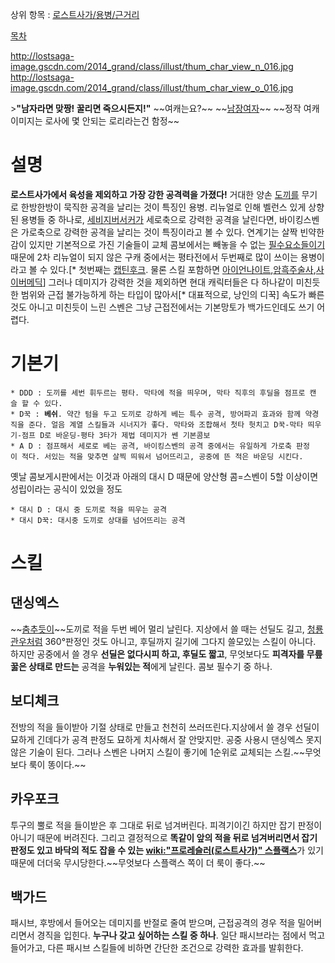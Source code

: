 상위 항목 : [[로스트사가/용병/근거리]]

[[목차]]

http://lostsaga-image.gscdn.com/2014_grand/class/illust/thum_char_view_n_016.jpg
http://lostsaga-image.gscdn.com/2014_grand/class/illust/thum_char_view_o_016.jpg

>'''"남자라면 맞짱! 꿀리면 죽으시든지!"'''
~~여캐는요?~~
~~[[남장여자]]~~
~~정작 여캐 이미지는 로사에 몇 안되는 로리라는건 함정~~

= 설명 =
'''로스트사가에서 육성을 제외하고 가장 강한 공격력을 가졌다!''' 거대한 양손 [[도끼]]를 무기로 한방한방이 묵직한 공격을 날리는 것이 특징인 용병. 리뉴얼로 인해 벨런스 있게 상향 된 용병들 중 하나로, [[세비지버서커]]가 세로축으로 강력한 공격을 날린다면, 바이킹스벤은 가로축으로 강력한 공격을 날리는 것이 특징이라고 볼 수 있다. 연계기는 살짝 빈약한 감이 있지만 기본적으로 가진 기술들이 교체 콤보에서는 빼놓을 수 없는 [[필수요소]]들이기 때문에 2차 리뉴얼이 되지 않은 구캐 중에서는 평타전에서 두번째로 많이 쓰이는 용병이라고 볼 수 있다.[* 첫번째는 [[캡틴후크]]. 물론 스킬 포함하면 [[아이언나이트]],[[암흑주술사]],[[사이버메딕]]]
그러나 데미지가 강력한 것을 제외하면 현대 캐릭터들은 다 하나같이 미친듯한 범위와 근접 불가능하게 하는 타입이 많아서[* 대표적으로, 낭인의 디꾹] 속도가 빠른것도 아니고 미친듯이 느린 스벤은 그냥 근접전에서는 기본망토가 백가드인데도 쓰기 어렵다.

= 기본기 =
 * DDD : 도끼를 세번 휘두르는 평타. 막타에 적을 띄우며, 막타 직후의 후딜을 점프로 캔슬 할 수 있다.
 * D꾹 : '''베쉬'''. 약간 텀을 두고 도끼로 강하게 베는 특수 공격, 방어파괴 효과와 함께 약경직을 준다. 얼음 계열 스킬들과 시너지가 좋다. 막타와 조합해서 첫타 헛치고 D꾹-막타 띄우기-점프 D로 바운딩-평타 3타가 제법 데미지가 쎈 기본콤보
 * A D : 점프해서 세로로 베는 공격, 바이킹스벤의 공격 중에서는 유일하게 가로축 판정이 적다. 서있는 적을 맞추면 살찍 띄워서 넘어뜨리고, 공중에 뜬 적은 바운딩 시킨다.
옛날 콤보게시판에서는 이것과 아래의 대시 D 때문에 양산형 콤=스벤이 5할 이상이면 성립이라는  공식이 있었을 정도
 * 대시 D : 대시 중 도끼로 적을 띄우는 공격
 * 대시 D꾹: 대시중 도끼로 상대를 넘어뜨리는 공격

= 스킬 =
== 댄싱엑스 ==
~~[[춤]]추듯이~~도끼로 적을 두번 베어 멀리 날린다. 지상에서 쓸 때는 선딜도 길고, [[청룡관우]]처럼 360°판정인 것도 아니고, 후딜까지 길기에 그다지 쓸모있는 스킬이 아니다. 하지만 공중에서 쓸 경우 '''선딜은 없다시피 하고, 후딜도 짧고''', 무엇보다도 '''피격자를 무릎 꿇은 상태로 만드는''' 공격을 '''누워있는 적'''에게 날린다. 콤보 필수기 중 하나.

== 보디체크 ==
전방의 적을 들이받아 기절 상태로 만들고 천천히 쓰러뜨린다.지상에서 쓸 경우 선딜이 묘하게 긴데다가 공격 판정도 묘하게 치사해서 잘 안맞지만. 공중 사용시 댄싱엑스 못지않은 기술이 된다. 그러나 스벤은 나머지 스킬이 좋기에 1순위로 교체되는 스킬.~~무엇보다 룩이 똥이다.~~

== 카우포크 ==
투구의 뿔로 적을 들이받은 후 그대로 뒤로 넘겨버린다. 피격기이긴 하지만 잡기 판정이 아니기 때문에 버려진다. 그리고 결정적으로 '''똑같이 앞의 적을 뒤로 넘겨버리면서 잡기 판정도 있고 바닥의 적도 잡을 수 있는 [[wiki:"프로레슬러(로스트사가)" 스플랙스]]'''가 있기 때문에 더더욱 무시당한다.~~무엇보다 스플랙스 쪽이 더 룩이 좋다.~~

== 백가드 ==
패시브, 후방에서 들어오는 데미지를 반절로 줄여 받으며, 근접공격의 경우 적을 밀어버리면서 경직을 입힌다. '''누구나 갖고 싶어하는 스킬 중 하나'''. 일단 패시브라는 점에서 먹고 들어가고, 다른 패시브 스킬들에 비하면 간단한 조건으로 강력한 효과를 발휘한다.
